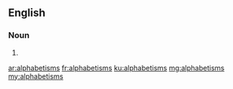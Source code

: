 ==English==

===Noun===
{{head|en|plural}}

# {{plural of|alphabetism|lang=en|nocat=1}}

[[ar:alphabetisms]]
[[fr:alphabetisms]]
[[ku:alphabetisms]]
[[mg:alphabetisms]]
[[my:alphabetisms]]